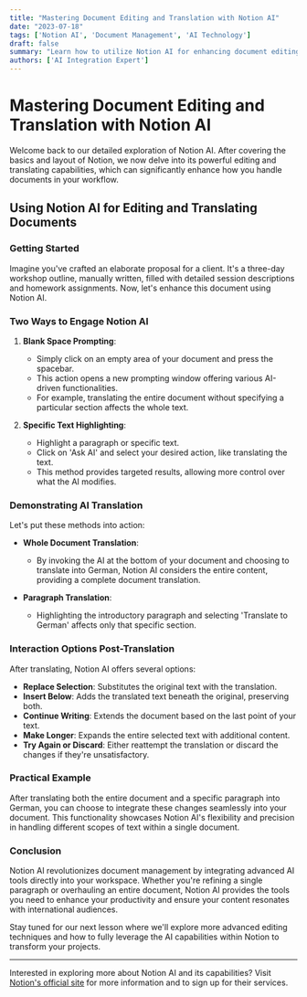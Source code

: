 ```yaml
---
title: "Mastering Document Editing and Translation with Notion AI"
date: "2023-07-18"
tags: ['Notion AI', 'Document Management', 'AI Technology']
draft: false
summary: "Learn how to utilize Notion AI for enhancing document editing and performing seamless translations directly within your workspace."
authors: ['AI Integration Expert']
---
```


# Mastering Document Editing and Translation with Notion AI

Welcome back to our detailed exploration of Notion AI. After covering the basics and layout of Notion, we now delve into its powerful editing and translating capabilities, which can significantly enhance how you handle documents in your workflow.

## Using Notion AI for Editing and Translating Documents

### Getting Started

Imagine you've crafted an elaborate proposal for a client. It's a three-day workshop outline, manually written, filled with detailed session descriptions and homework assignments. Now, let's enhance this document using Notion AI.

### Two Ways to Engage Notion AI

1. **Blank Space Prompting**:
    - Simply click on an empty area of your document and press the spacebar.
    - This action opens a new prompting window offering various AI-driven functionalities.
    - For example, translating the entire document without specifying a particular section affects the whole text.

2. **Specific Text Highlighting**:
    - Highlight a paragraph or specific text.
    - Click on 'Ask AI' and select your desired action, like translating the text.
    - This method provides targeted results, allowing more control over what the AI modifies.

### Demonstrating AI Translation

Let's put these methods into action:

- **Whole Document Translation**:
    - By invoking the AI at the bottom of your document and choosing to translate into German, Notion AI considers the entire content, providing a complete document translation.

- **Paragraph Translation**:
    - Highlighting the introductory paragraph and selecting 'Translate to German' affects only that specific section.

### Interaction Options Post-Translation

After translating, Notion AI offers several options:
- **Replace Selection**: Substitutes the original text with the translation.
- **Insert Below**: Adds the translated text beneath the original, preserving both.
- **Continue Writing**: Extends the document based on the last point of your text.
- **Make Longer**: Expands the entire selected text with additional content.
- **Try Again or Discard**: Either reattempt the translation or discard the changes if they're unsatisfactory.

### Practical Example

After translating both the entire document and a specific paragraph into German, you can choose to integrate these changes seamlessly into your document. This functionality showcases Notion AI's flexibility and precision in handling different scopes of text within a single document.

### Conclusion

Notion AI revolutionizes document management by integrating advanced AI tools directly into your workspace. Whether you're refining a single paragraph or overhauling an entire document, Notion AI provides the tools you need to enhance your productivity and ensure your content resonates with international audiences.

Stay tuned for our next lesson where we'll explore more advanced editing techniques and how to fully leverage the AI capabilities within Notion to transform your projects.

---

Interested in exploring more about Notion AI and its capabilities? Visit [Notion's official site](https://www.notion.so) for more information and to sign up for their services.
